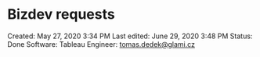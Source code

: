 # Bizdev requests

Created: May 27, 2020 3:34 PM
Last edited: June 29, 2020 3:48 PM
Status: Done
Software: Tableau
Engineer: tomas.dedek@glami.cz